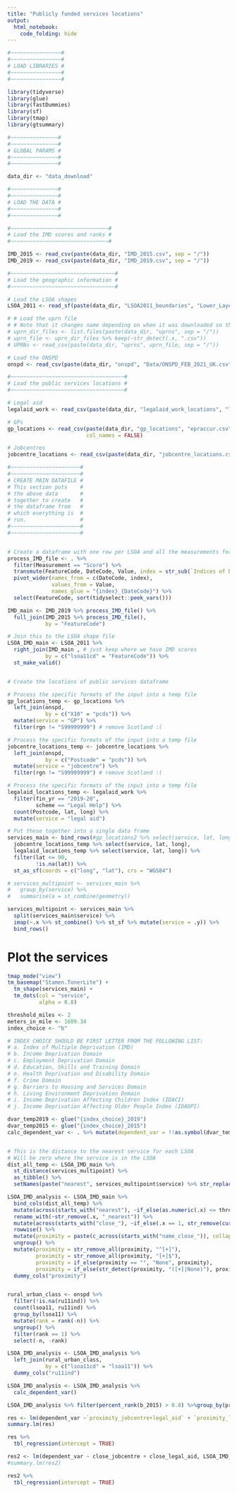 ```yaml
---
title: "Publicly funded services locations"
output: 
  html_notebook:
    code_folding: hide
---
```



```r
#~~~~~~~~~~~~~~~~#
#~~~~~~~~~~~~~~~~#
# LOAD LIBRARIES #
#~~~~~~~~~~~~~~~~#
#~~~~~~~~~~~~~~~~#

library(tidyverse)
library(glue)
library(fastDummies)
library(sf)
library(tmap)
library(gtsummary)

#~~~~~~~~~~~~~~~#
#~~~~~~~~~~~~~~~#
# GLOBAL PARAMS #
#~~~~~~~~~~~~~~~#
#~~~~~~~~~~~~~~~#

data_dir <- "data_download"

#~~~~~~~~~~~~~~~#
#~~~~~~~~~~~~~~~#
# LOAD THE DATA #
#~~~~~~~~~~~~~~~#
#~~~~~~~~~~~~~~~#

#~~~~~~~~~~~~~~~~~~~~~~~~~~~~~~~#
# Load the IMD scores and ranks #
#~~~~~~~~~~~~~~~~~~~~~~~~~~~~~~~#

IMD_2015 <- read_csv(paste(data_dir, "IMD_2015.csv", sep = "/")) 
IMD_2019 <- read_csv(paste(data_dir, "IMD_2019.csv", sep = "/")) 

#~~~~~~~~~~~~~~~~~~~~~~~~~~~~~~~~~#
# Load the geographic information #
#~~~~~~~~~~~~~~~~~~~~~~~~~~~~~~~~~#

# Load the LSOA shapes
LSOA_2011 <- read_sf(paste(data_dir, "LSOA2011_boundaries", "Lower_Layer_Super_Output_Areas_December_2011_Generalised_Clipped__Boundaries_in_England_and_Wales.shp", sep = "/")) 

# # Load the uprn file
# # Note that it changes name depending on when it was downloaded so the first two lines just look for it
# uprn_dir_files <- list.files(paste(data_dir, "uprns", sep = "/"))
# uprn_file <- uprn_dir_files %>% keep(~str_detect(.x, ".csv"))
# UPRNs <- read_csv(paste(data_dir, "uprns", uprn_file, sep = "/")) 

# Load the ONSPD
onspd <- read_csv(paste(data_dir, "onspd", "Data/ONSPD_FEB_2021_UK.csv", sep = "/"))

#~~~~~~~~~~~~~~~~~~~~~~~~~~~~~~~~~~~~#
# Load the public services locations #
#~~~~~~~~~~~~~~~~~~~~~~~~~~~~~~~~~~~~#

# Legal aid
legalaid_work <- read_csv(paste(data_dir, "legalaid_work_locations", "legal-aid-statistics-civil-starts-provider-location-data-to-mar-2021.csv", sep = "/"))

# GPs
gp_locations <- read_csv(paste(data_dir, "gp_locations", "epraccur.csv", sep = "/"),
                         col_names = FALSE)

# Jobcentres
jobcentre_locations <- read_csv(paste(data_dir, "jobcentre_locations.csv", sep = "/"))

#~~~~~~~~~~~~~~~~~~~~~~#
#~~~~~~~~~~~~~~~~~~~~~~#
# CREATE MAIN DATAFILE #
# This section puts    #
# the above data       #
# together to create   #
# the dataframe from   #
# which everything is  #
# run.                 #
#~~~~~~~~~~~~~~~~~~~~~~#
#~~~~~~~~~~~~~~~~~~~~~~#


# Create a dataframe with one row per LSOA and all the measurements for each year
process_IMD_file <- . %>%
  filter(Measurement == "Score") %>%
  transmute(FeatureCode, DateCode, Value, index = str_sub(`Indices of Deprivation`, 1, 1)) %>% 
  pivot_wider(names_from = c(DateCode, index),
              values_from = Value,
              names_glue = "{index}_{DateCode}") %>%
  select(FeatureCode, sort(tidyselect::peek_vars()))

IMD_main <- IMD_2019 %>% process_IMD_file() %>%
  full_join(IMD_2015 %>% process_IMD_file(),
            by = "FeatureCode")

# Join this to the LSOA shape file
LSOA_IMD_main <- LSOA_2011 %>%
  right_join(IMD_main , # just keep where we have IMD scores
            by = c("lsoa11cd" = "FeatureCode")) %>%
  st_make_valid()


# Create the locations of public services dataframe

# Process the specific formats of the input into a temp file
gp_locations_temp <- gp_locations %>%
  left_join(onspd,
            by = c("X10" = "pcds")) %>%
  mutate(service = "GP") %>%
  filter(rgn != "S99999999") # remove Scotland :(

# Process the specific formats of the input into a temp file
jobcentre_locations_temp <- jobcentre_locations %>%
  left_join(onspd,
            by = c("Postcode" = "pcds")) %>%
  mutate(service = "jobcentre") %>%
  filter(rgn != "S99999999") # remove Scotland :(

# Process the specific formats of the input into a temp file
legalaid_locations_temp <- legalaid_work %>%
  filter(fin_yr == "2019-20",
         scheme == "Legal Help") %>%
  count(Postcode, lat, long) %>%
  mutate(service = "legal aid")

# Put these together into a single data frame
services_main <- bind_rows(#gp_locations2 %>% select(service, lat, long),
  jobcentre_locations_temp %>% select(service, lat, long),
  legalaid_locations_temp %>% select(service, lat, long)) %>%
  filter(lat <= 90,
         !is.na(lat)) %>%
  st_as_sf(coords = c("long", "lat"), crs = "WGS84")

# services_multipoint <- services_main %>%
#   group_by(service) %>%
#   summarise(a = st_combine(geometry))

services_multipoint <- services_main %>%
  split(services_main$service) %>%
  imap(~.x %>% st_combine() %>% st_sf %>% mutate(service = .y)) %>% 
  bind_rows()


```

# Plot the services

```r
tmap_mode("view")
tm_basemap("Stamen.TonerLite") +
  tm_shape(services_main) + 
  tm_dots(col = "service",
          alpha = 0.8)
```



```r

threshold_miles <- 2
meters_in_mile <- 1609.34
index_choice <- "b"

# INDEX CHOICE SHOULD BE FIRST LETTER FROM THE FOLLOWING LIST:
# a. Index of Multiple Deprivation (IMD)                    
# b. Income Deprivation Domain                              
# c. Employment Deprivation Domain                          
# d. Education, Skills and Training Domain                  
# e. Health Deprivation and Disability Domain               
# f. Crime Domain                                           
# g. Barriers to Housing and Services Domain                
# h. Living Environment Deprivation Domain                  
# i. Income Deprivation Affecting Children Index (IDACI)    
# j. Income Deprivation Affecting Older People Index (IDAOPI)

dvar_temp2019 <- glue("{index_choice}_2019")
dvar_temp2015 <- glue("{index_choice}_2015")
calc_dependent_var <- . %>% mutate(dependent_var = !!as.symbol(dvar_temp2019) - !!as.symbol(dvar_temp2015))


# This is the distance to the nearest service for each LSOA
# Will be zero where the service is in the LSOA
dist_all_temp <- LSOA_IMD_main %>%
  st_distance(services_multipoint) %>%
  as_tibble() %>%
  setNames(paste("nearest", services_multipoint$service) %>% str_replace_all(" ", "_"))

LSOA_IMD_analysis <- LSOA_IMD_main %>%
  bind_cols(dist_all_temp) %>%
  mutate(across(starts_with("nearest"), ~if_else(as.numeric(.x) <= threshold_miles*meters_in_mile, 1, 0), .names = "close_{.col}")) %>%
  rename_with(~str_remove(.x, "_nearest")) %>%
  mutate(across(starts_with("close_"), ~if_else(.x == 1, str_remove(cur_column(), "close_"), ""), .names = "name_{.col}")) %>%
  rowwise() %>%
  mutate(proximity = paste(c_across(starts_with("name_close_")), collapse = "+")) %>%
  ungroup() %>%
  mutate(proximity = str_remove_all(proximity, "^[+]"),
         proximity = str_remove_all(proximity, "[+]$"),
         proximity = if_else(proximity == "", "None", proximity),
         proximity = if_else(str_detect(proximity, "([+]|None)"), proximity, paste(proximity, "only"))) %>%
  dummy_cols("proximity") 


rural_urban_class <- onspd %>%
  filter(!is.na(ru11ind)) %>%
  count(lsoa11, ru11ind) %>%
  group_by(lsoa11) %>%
  mutate(rank = rank(-n)) %>%
  ungroup() %>%
  filter(rank == 1) %>%
  select(-n, -rank)

LSOA_IMD_analysis <- LSOA_IMD_analysis %>%
  left_join(rural_urban_class,
            by = c("lsoa11cd" = "lsoa11")) %>%
  dummy_cols("ru11ind")

```


```r

LSOA_IMD_analysis <- LSOA_IMD_analysis %>%
  calc_dependent_var()

LSOA_IMD_analysis %>% filter(percent_rank(b_2015) > 0.8) %>%group_by(proximity) %>% summarise(n(), mean(b_2015, na.rm = TRUE), mean(dependent_var, na.rm = TRUE))

```

```r

res <- lm(dependent_var ~`proximity_jobcentre+legal_aid` + `proximity_legal_aid only` + `proximity_jobcentre only`, LSOA_IMD_analysis)
summary.lm(res)

res %>%
  tbl_regression(intercept = TRUE)
```

```r
res2 <- lm(dependent_var ~ close_jobcentre + close_legal_aid, LSOA_IMD_analysis)
#summary.lm(res2)

res2 %>%
  tbl_regression(intercept = TRUE)
```
